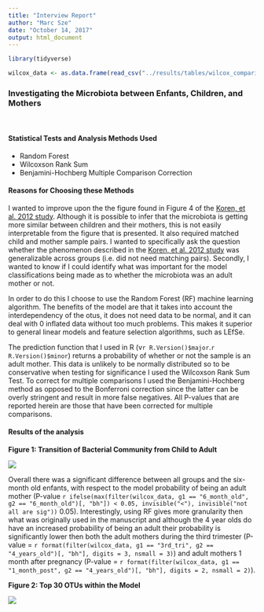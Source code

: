---
title: "Interview Report"
author: "Marc Sze"
date: "October 14, 2017"
output: html_document
---

```{r settings, eval=TRUE, echo=FALSE, warning=FALSE, message=FALSE}

library(tidyverse)

```



```{r data_tables, eval=TRUE, echo=FALSE, warning=FALSE, message=FALSE}

wilcox_data <- as.data.frame(read_csv("../results/tables/wilcox_comparisons.csv"))


```




### Investigating the Microbiota between Enfants, Children, and Mothers

<br>

#### Statistical Tests and Analysis Methods Used

* Random Forest
* Wilcoxson Rank Sum
* Benjamini-Hochberg Multiple Comparison Correction

#### Reasons for Choosing these Methods

I wanted to improve upon the the figure found in Figure 4 of the [Koren, et al. 2012 study](http://www.cell.com/cell/fulltext/S0092-8674(12)00829-X). Although it is possible to infer that the microbiota is getting more similar between children and their mothers, this is not easily interpretable from the figure that is presented. It also required matched child and mother sample pairs. I wanted to specifically ask the question whether the phenomenon described in the [Koren, et al. 2012 study](http://www.cell.com/cell/fulltext/S0092-8674(12)00829-X) was generalizable across groups (i.e. did not need matching pairs). Secondly, I wanted to know if I could identify what was important for the model classifications being made as to whether the microbiota was an adult mother or not.    

In order to do this I choose to use the Random Forest (RF) machine learning algorithm. The benefits of the model are that it takes into account the interdependency of the otus, it does not need data to be normal, and it can deal with 0 inflated data without too much problems. This makes it superior to general linear models and feature selection algorithms, such as LEfSe.

The prediction function that I used in R (v`r R.Version()$major`.`r R.Version()$minor`) returns a probability of whether or not the sample is an adult mother. This data is unlikely to be normally distributed so to be conservative when testing for significance I used the Wilcoxson Rank Sum Test. To correct for multiple comparisons I used the Benjamini-Hochberg method as opposed to the Bonferroni correction since the latter can be overly stringent and result in more false negatives. All P-values that are reported herein are those that have been corrected for multiple comparisons.


#### Results of the analysis

**Figure 1: Transition of Bacterial Community from Child to Adult**


![](../results/figures/prbability_figure.tiff)


Overall there was a significant difference between all groups and the six-month old enfants, with respect to the model probability of being an adult mother (P-value `r ifelse(max(filter(wilcox_data, g1 == "6_month_old", g2 == "6_month_old")[, "bh"]) < 0.05, invisible("<"), invisible("not all are sig"))` 0.05). Interestingly, using RF gives more granularity then what was originally used in the manuscript and although the 4 year olds do have an increased probability of being an adult their probability is significantly lower then both the adult mothers during the third trimester (P-value = `r format(filter(wilcox_data, g1 == "3rd_tri", g2 == "4_years_old")[, "bh"], digits = 3, nsmall = 3)`) and adult mothers 1 month after pregnancy (P-value = `r format(filter(wilcox_data, g1 == "1_month_post", g2 == "4_years_old")[, "bh"], digits = 2, nsmall = 2)`). 



**Figure 2: Top 30 OTUs within the Model**


![](../results/figures/imp_otu_figure.tiff)



















